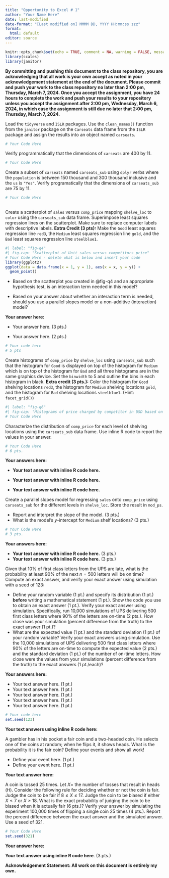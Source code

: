 ```yaml
---
title: "Opportunity to Excel # 1"
author: "Your Name Here"
date: last-modified
date-format: "[Last modified on] MMMM DD, YYYY HH:mm:ss zzz"
format: 
  html: default
editor: source
---
```


```r
knitr::opts_chunk$set(echo = TRUE, comment = NA, warning = FALSE, message = FALSE, fig.align = "center")
library(scales)
library(janitor)
```

::: callout-note
**By committing and pushing this document to the class repository, you are acknowledging that all work is your own accept as noted in your acknowledgement statement at the end of the document. Please commit and push your work to the class repository no later than 2:00 pm, Thursday, March 7, 2024.  Once you accept the assignment, you have 24 hours to complete the work and push your results to your repository unless you accept the assignment after 2:00 pm, Wednesday, March 6, 2024, in which case the assignment is still due no later that 2:00 pm, Thursday, March 7, 2024.**
:::

::: {.callout-note icon="false" title="Problem 1 (4 pts.)"}
Load the `tidyverse` and `ISLR` packages.  Use the `clean_names()` function from the `janitor` package on the `Carseats` data frame from the `ISLR` package and assign the results into an object named `carseats`.
:::

::: {.callout-important icon="false" collapse="false" title="Problem 1 Answers (4 pts.)"}
```r
# Your Code Here

```
:::

::: {.callout-note icon="false" title="Problem 2 (2 pts.)"}
Verify programmatically that the dimensions of `carseats` are 400 by 11.
:::

::: {.callout-important icon="false" collapse="false" title="Problem 2 Answers (2 pts.)"}
```r
# Your Code Here

```
:::

::: {.callout-note icon="false" title="Problem 3 (8 pts.)"}
Create a subset of `carseats` named `carseats_sub` using `dplyr` verbs where the `population` is between 150 thousand and 300 thousand inclusive and the `us` is `"Yes"`.  Verify programatically that the dimensions of `carseats_sub` are 75 by 11. 
:::

::: {.callout-important icon="false" collapse="false" title="Problem 3 Answers (8 pts.)"}
```r
# Your Code Here
                                
```
:::

::: {.callout-note icon="false" title="Problem 4 (10 pts.)"}
Create a scatterplot of `sales` versus `comp_price` mapping `shelve_loc` to `color` using the `carseats_sub` data frame. Superimpose least squares regression lines on the scatterplot. Make sure to replace computer labels with descriptive labels. **Extra Credit (3 pts):** Make the `Good` least squares regression line `red3`, the `Medium` least squares regression line `gold`, and the `Bad` least squares regression line `steelblue1`.
:::

::: {.callout-important icon="false" collapse="false" title="Problem 4 Answers (10 pts.)"}
```r
#| label: "fig-q4"
#| fig-cap: "Scatterplot of Unit sales versus competitors price"
# Your Code Here - delete what is below and insert your code
library(ggplot2)
ggplot(data = data.frame(x = 1, y = 1), aes(x = x, y = y)) +
  geom_point()
```
:::

::: {.callout-note icon="false" title="Problem 5 (10 pts.)"}
- Based on the scatterplot you created in @fig-q4 and an appropriate hypothesis test, is an interaction term needed in this model? 

- Based on your answer about whether an interaction term is needed, should you use a parallel slopes model or a non-additive (interaction) model? 
:::

::: {.callout-important icon="false" collapse="false" title="Problem 5 Answers (10 pts.)"}
**Your answer here:**

* Your answer here. (3 pts.)

* Your answer here. (2 pts.)

```r
# Your code here
# 5 pts

```
:::

::: {.callout-note icon="false" title="Problem 6 (10 pts.)"}
Create histograms of `comp_price` by `shelve_loc` using `carseats_sub` such that the histogram for `Good` is displayed on top of the histogram for `Medium` which is on top of the histogram for `Bad` and all three histograms are in the same graphics device. Set the `binwidth` to 5 and outline the bins in each histogram in black.  **Extra credit (3 pts.):** Color the histogram for `Good` shelving locations `red3`, the histogram for `Medium` shelving locations `gold`, and the histogram for `Bad` shelving locations `steelblue1`. (Hint: `facet_grid()`)
:::

::: {.callout-important icon="false" collapse="false" title="Problem 6 Answers (10 pts.)"}
```r
#| label: "fig-q6"
#| fig-cap: "Histograms of price charged by competitor in USD based on shelving locations"
# Your Code Here

```


:::

::: {.callout-note icon="false" title="Problem 7 (15 pts.)"}
Characterize the distribution of `comp_price` for each level of shelving locations using the `carseats_sub` data frame.  Use inline R code to report the values in your answer.
:::

::: {.callout-important icon="false" collapse="false" title="Problem 7 Answers (15 pts.)"}
```r
# Your Code Here
# 6 pts.

```

**Your answers here:**

* **Your text answer with inline R code here.**

* **Your text answer with inline R code here.**

* **Your text answer with inline R code here.**
:::

::: {.callout-note icon="false" title="Problem 8 (9 pts.)"}
Create a parallel slopes model for regressing `sales` onto `comp_price` using `carseats_sub` for the different levels in `shelve_loc`. Store the result in `mod_ps`.

-   Report and interpret the slope of the model. (3 pts.)
-   What is the model's $y$-intercept for `Medium` shelf locations? (3 pts.)
:::

::: {.callout-important icon="false" collapse="false" title="Problem 8 Answers"}
```r
# Your Code Here
# 3 pts.

```

**Your answers here:**

-   **Your text answer with inline R code here.** (3 pts.)
-   **Your text answer with inline R code here.** (3 pts.)
:::

::: {.callout-note icon="false" title="Problem 9 (14 pts.)"}
Given that 10% of first class letters from the UPS are late, what is the probability at least 90% of the next $n = 500$ letters will be on time?  Compute an exact answer, and verify your exact answer using simulation with a seed of 123:

-   Define your random variable (1 pt.) and specify its distribution (1 pt.) **before** writing a mathematical statement (1 pt.). Show the code you use to obtain an exact answer (1 pt.).  Verify your exact answer using simulation.  Specifically, run 10,000 simulations of UPS delivering 500 first class letters where 90% of the letters are on-time (2 pts.).  How close was your simulation (percent difference from the truth) to the exact answer (1 pt.)?
-   What are the expected value (1 pt.) and the standard deviation (1 pt.) of your random variable?  Verify your exact answers using simulation.  Use the 10,000 simulations of UPS delivering 500 first class letters where 90% of the letters are on-time to compute the expected value (2 pts.) and the standard deviation (1 pt.) of  the number of on-time letters.  How close were the values from your simulations  (percent difference from the truth) to the exact answers (1 pt./each)?
:::

::: {.callout-important icon="false" collapse="false" title="Problem 9 Answers (14 pts.)"}
**Your answers here:**

-   Your text answer here. (1 pt.)
-   Your text answer here. (1 pt.)
-   Your text answer here. (1 pt.)  
-   Your text answer here. (1 pt.) 
-   Your text answer here. (1 pt.) 

```r
# Your code here
set.seed(123)


```

**Your text answers using inline R code here:**


:::

::: {.callout-note icon="false" title="Problem 10 (8 pts.)"}
A gambler has in his pocket a fair coin and a two-headed coin. He selects one of the coins at random; when he flips it, it shows heads. What is the probability it is the fair coin? Define your events and show all work!
:::

::: {.callout-important icon="false" collapse="false" title="Problem 10 Answers (8 pts.)"}
-   Define your event here. (1 pt.)
-   Define your event here. (1 pt.)

```{=tex}
\begin{aligned}
\text{Show all math/work here with LaTeX.}
\end{aligned}
```

**Your text answer here:**




:::

::: {.callout-note icon="false" title="Problem 11 (10 pts.)"}
A coin is tossed 25 times. Let $X=$ the number of tosses that result in heads ($H$). Consider the following rule for deciding whether or not the coin is fair. Judge the coin to be fair if $8\leq X \leq 17$. Judge the coin to be biased if either $X \leq 7$ or $X \geq 18$. What is the exact probability of judging the coin to be biased when it is actually fair (6 pts.)?  Verify your answer by simulating the experiment 100,000 times of flipping a single coin 25 times (4 pts.).  Report the percent difference between the exact answer and the simulated answer.  Use a seed of 321.
:::

::: {.callout-important icon="false" collapse="false" title="Problem 11 Answers (10 pts.)"}
```r
# Your Code Here
set.seed(321)

```

**Your answer here:**

**Your text answer using inline R code here**. (3 pts.)
:::


::: callout-note
**Acknowledgement Statement: All work on this document is entirely my own.**
:::
